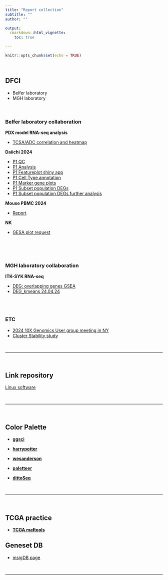 ```yaml
---
title: "Report collection"
subtitle: ""
author: ""

output:
  rmarkdown::html_vignette:
    toc: true

---
```


```r
knitr::opts_chunk$set(echo = TRUE)
```
<br>


## DFCI  

*   Belfer laboratory  
*   MGH laboratory 
<br><br><br>

### Belfer laboratory collaboration   

**PDX model RNA-seq analysis**  

  * [TCSA/ADC correlation and heatmap](Paweletz/PDX_RNA_seq_Cloud_correlation.24.05.05.moreHeatmaps.html)



**Daiichi 2024**  

  * [P1 QC](Paweletz/Daiichi/Daiichi2024_init_30342.v2.html)
  * [P1 Analysis](Paweletz/Daiichi/Daiichi2024_30342.24.05.07.html)
  * [P1 Featureplot shiny app](Paweletz/Daiichi/Daiichi2024_30342.24.05.09.shiny.html)
  * [P1 Cell Type annotation](Paweletz/Daiichi/annotation/Daiichi2024_30342.24.05.10.annotation.html) 
  * [P1 Marker gene plots](Paweletz/Daiichi/annotation/Daiichi2024_30342.24.05.10.annotation_manual.html) 
  * [P1 Subset population DEGs](Paweletz/Daiichi/DC/Daiichi2024_30342.24.05.23.DC.html) 
  * [P1 Subset population DEGs further analysis](Paweletz/Daiichi/DC/Daiichi2024_30342.24.05.23.DC.DEGs.html)



**Mouse PBMC 2024**  

  * [Report](Barbie/Mouse_PBMC_NOV_analysis.24.04.04.otherCluster.GSEA.html)




**NK**  

  * [GESA plot request](Barbie/RNA_seq_Fig4_Request.24.05.03.GSEAPlots.html)




<br><br><br>

### MGH laboratory collaboration   


**ITK-SYK RNA-seq**  

  * [DEG: overlapping genes GSEA](Team_SJ/DEG/RNA_seq_SJ.data.filteredTPM.DEG.24.05.01.html)
  * [DEG_kmeans 24.04.24](Team_SJ/DEG/RNA_seq_SJ.data.filteredTPM.DEG.24.04.24.html)

<br><br>


### ETC   


  * [2024 10X Genomics User group meeting in NY ](etc/Conf_10xGenomics_2024.May.html)
  * [Cluster Stability study](etc/clusterStability1.html)

<br><hr><br>

## Link repository   

[Linux software](reference/references.html)


<br><hr><br>

## Color Palette  


* [**ggsci**](https://nanx.me/ggsci/)
* [**harrypotter**](https://github.com/aljrico/harrypotter)
* [**wesanderson**](https://github.com/karthik/wesanderson)


* [**paletteer**](https://emilhvitfeldt.github.io/paletteer/)


* [**dittoSeq**](https://bioconductor.org/packages/release/bioc/vignettes/dittoSeq/inst/doc/dittoSeq.html)


<br><hr><br>

## TCGA practice 

* [**TCGA maftools**](samples/TCGA_analysis.html)



## Geneset DB  

* [msigDB page](etc/msigDB.html)  





<br><hr><br>

